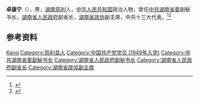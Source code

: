 '''卓康宁'''（{{bd|1931年|}}），男，[[湖南|湖南]][[慈利|慈利]]人，[[中华人民共和国|中华人民共和国]]政治人物，曾任[[中共湖南省委|中共湖南省委]]副秘书长，[[湖南省人民政府|湖南省人民政府]]副省长，[[湖南省政协|湖南省政协]]副主席，中共十三大代表。<ref>{{Cite book|title=湖南大辞典|author=禹舜主编; 朱益民, 姚洪波, 易延绶等副主编|publisher=新华出版社|year=1995|isbn=|location=北京|pages=}}</ref><ref>{{Cite book|title=湖南百科全书|author=禹舜主编; 洪期钧副主编|publisher=岳麓书社|year=1999|isbn=|location=长沙|pages=}}</ref>

== 参考资料 ==
{{reflist}}

{{中国人物小作品}}

{{Authority control}}
{{DEFAULTSORT:Zhuo卓}}
[[Category:卓姓|Kang]]
[[Category:慈利县人|Category:慈利县人]]
[[Category:中国共产党党员_(1949年入党)|Category:中国共产党党员 (1949年入党)]]
[[Category:中共湖南省委副秘书长|Category:中共湖南省委副秘书长]]
[[Category:湖南省人民政府副秘书长|Category:湖南省人民政府副秘书长]]
[[Category:湖南省人民政府副省长|Category:湖南省人民政府副省长]]
[[Category:湖南省政協副主席|Category:湖南省政協副主席]]